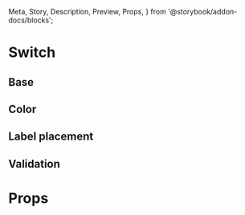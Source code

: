  Meta,
  Story,
  Description,
  Preview,
  Props,
} from '@storybook/addon-docs/blocks';


<Meta title="Components/Switch" component={Switch} />

# Switch

## Base

<Preview>
  <Story name="Base" decorators={[withKnobs, withA11y]}>
    <form
      className="row-items"
      style={{ display: 'flex', justifyContent: 'space-between' }}
    >
      <Switch label="Default" />
      <Switch label="Checked" />
      <Switch label="Disabled" disabled />
    </form>
  </Story>
</Preview>

## Color

<Preview>
  <Story name="Color" decorators={[withKnobs, withA11y]}>
    <form
      className="row-items"
      style={{ display: 'flex', justifyContent: 'space-between' }}
    >
      <Switch label="Primary" color="primary" />
      <Switch label="Success" color="success" />
      <Switch label="Danger" color="danger" />
    </form>
  </Story>
</Preview>

## Label placement

<Preview>
  <Story name="Label placement" decorators={[withKnobs, withA11y]}>
    <form
      className="row-items"
      style={{ display: 'flex', justifyContent: 'space-between' }}
    >
      <Switch label="Start" labelPlacement="start" />
      <Switch label="End" />
      <Switch label="Top" labelPlacement="top" />
      <Switch label="Bottom" labelPlacement="bottom" />
    </form>
  </Story>
</Preview>

## Validation

<Preview>
  <Story name="Validation" decorators={[withKnobs, withA11y]}>
    <form
      className="row-items"
      style={{ display: 'flex', justifyContent: 'space-between' }}
    >
      <Switch label="Start" labelPlacement="start" error="Erro de validação" />
      <Switch label="End" error="Erro de validação" />
      <Switch label="Top" labelPlacement="top" error="Erro de validação" />
      <Switch
        label="Bottom"
        labelPlacement="bottom"
        error="Erro de validação"
      />
    </form>
  </Story>
</Preview>

# Props

<Props of={Switch} />
